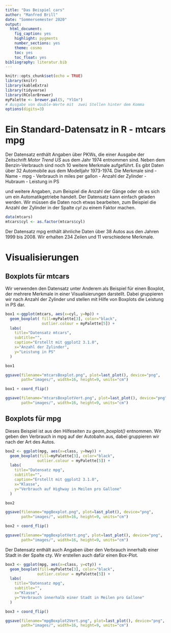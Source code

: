 ```yaml
---
title: "Das Beispiel cars"
author: "Manfred Brill"
date: "Sommersemester 2020"
output: 
  html_document: 
    fig_caption: yes
    highlight: pygments
    number_sections: yes
    theme: cosmo
    toc: yes
    toc_float: yes
bibliography: literatur.bib    
---
```


```r
knitr::opts_chunk$set(echo = TRUE)
library(knitr)
library(kableExtra)
library(tidyverse)
library(RColorBrewer)
myPalette <- brewer.pal(5, "YlGn")
# Ausgabe von double-Werte mit  zwei Stellen hinter dem Komma
options(digits=3)
```

# Ein Standard-Datensatz in R - mtcars mpg
Der Datensatz enthält Angaben über PKWs, die einer Ausgabe der Zeitschrift
*Motor Trend US* aus dem Jahr 1974 entnommen sind. Neben dem Benzin-Verbrauch
sind noch 10 weitere Merkmale aufgeführt. Es gibt Daten über 32 Automobile
aus dem Modelljahr 1973-1974. Die Merkmale sind
- Name
- mpg - Verbrauch in miles per gallon
- Anzahl der Zylinder
- Hubraum
- Leistung in PS

und weitere Angaben, zum Beispiel die Anzahl der Gänge oder ob es sich um ein
Automatikgetriebe handelt. Der Datensatz kann einfach geladen werden.
Wir müssen die Daten noch etwas bearbeiten, zum Beispiel die Anzahl der
Zylinder in der Spalte *cyl* zu einem Faktor machen.


```r
data(mtcars)
mtcars$cyl <- as.factor(mtcars$cyl)
```

Der Datensatz mpg enthält ähnliche Daten über 38 Autos aus den Jahren 1999 bis 2008.
Wir erhalten 234 Zeilen und 11 verschiedene Merkmale.

# Visualisierungen

## Boxplots für mtcars
Wir verwenden den Datensatz unter Anderem als Beispiel für einen Boxplot,
der mehrere Merkmale in einer Visualisierungen darstellt.
Dabei gruppieren wir nach Anzahl der Zylinder und stellen mit Hilfe
von Boxplots die Leistung in PS dar.


```r
box1 <-ggplot(mtcars, aes(x=cyl, y=hp)) + 
  geom_boxplot( fill=myPalette[3], color="black",
                outlier.colour = myPalette[5]) +
  labs(
    title="Datensatz mtcars", 
    subtitle="",    
    caption="Erstellt mit ggplot2 3.1.0",
    x="Anzahl der Zylinder",
    y="Leistung in PS"
  ) 

box1

ggsave(filename="mtcarsBoxplot.png", plot=last_plot(), device="png",
       path="images/", width=16, height=9, units="cm")

box1 + coord_flip()

ggsave(filename="mtcarsBoxplotVert.png", plot=last_plot(), device="png",
       path="images/", width=16, height=9, units="cm")
```

## Boxplots für mpg
Dieses Beispiel ist aus den Hilfeseiten zu *geom_boxplot()* entnommen.
Wir geben den Verbrauch in mpg auf der Autobahn aus, dabei gruppieren
wir nach der Art des Autos.

```r
box2 <- ggplot(mpg, aes(x=class, y=hwy)) + 
  geom_boxplot(fill=myPalette[3], color="black",
              outlier.colour = myPalette[5]) +
  labs(
    title="Datensatz mpg", 
    subtitle="",    
    caption="Erstellt mit ggplot2 3.1.0",
    x="Klasse",
    y="Verbrauch auf Highway in Meilen pro Gallone"
  ) 

box2

ggsave(filename="mpgBoxplot.png", plot=last_plot(), device="png",
       path="images/", width=16, height=9, units="cm")

box2 + coord_flip()

ggsave(filename="mpgBoxplotVert.png", plot=last_plot(), device="png",
       path="images/", width=16, height=9, units="cm")
```
Der Datensatz enthält auch Angaben über den Verbrauch innerhalb einer Stadt in der Spalte cty. Wir erstellen auch dafür einen Box-Plot.

```r
box3 <- ggplot(mpg, aes(x=class, y=cty)) + 
  geom_boxplot(fill=myPalette[3], color="black",
              outlier.colour = myPalette[5]) +
  labs(
    title="Datensatz mpg", 
    subtitle="",    
    x="Klasse",
    y="Verbrauch innerhalb einer Stadt in Meilen pro Gallone"
  ) 

box3 + coord_flip()

ggsave(filename="mpgBoxplot2Vert.png", plot=last_plot(), device="png",
       path="images/", width=16, height=9, units="cm")
```